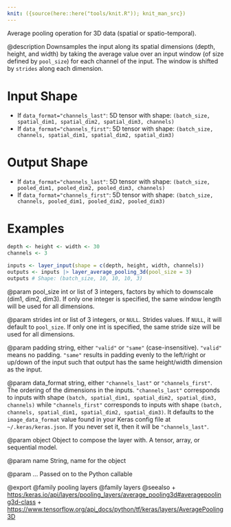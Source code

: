 ```yaml
---
knit: ({source(here::here("tools/knit.R")); knit_man_src})
---
```

Average pooling operation for 3D data (spatial or spatio-temporal).

@description
Downsamples the input along its spatial dimensions (depth, height, and
width) by taking the average value over an input window (of size defined by
`pool_size`) for each channel of the input. The window is shifted by
`strides` along each dimension.

# Input Shape
- If `data_format="channels_last"`:
    5D tensor with shape:
    `(batch_size, spatial_dim1, spatial_dim2, spatial_dim3, channels)`
- If `data_format="channels_first"`:
    5D tensor with shape:
    `(batch_size, channels, spatial_dim1, spatial_dim2, spatial_dim3)`

# Output Shape
- If `data_format="channels_last"`:
    5D tensor with shape:
    `(batch_size, pooled_dim1, pooled_dim2, pooled_dim3, channels)`
- If `data_format="channels_first"`:
    5D tensor with shape:
    `(batch_size, channels, pooled_dim1, pooled_dim2, pooled_dim3)`

# Examples
```r
depth <- height <- width <- 30
channels <- 3

inputs <- layer_input(shape = c(depth, height, width, channels))
outputs <- inputs |> layer_average_pooling_3d(pool_size = 3)
outputs # Shape: (batch_size, 10, 10, 10, 3)
```

@param pool_size
int or list of 3 integers, factors by which to downscale
(dim1, dim2, dim3). If only one integer is specified, the same
window length will be used for all dimensions.

@param strides
int or list of 3 integers, or `NULL`. Strides values. If `NULL`,
it will default to `pool_size`. If only one int is specified, the
same stride size will be used for all dimensions.

@param padding
string, either `"valid"` or `"same"` (case-insensitive).
`"valid"` means no padding. `"same"` results in padding evenly to
the left/right or up/down of the input such that output has the same
height/width dimension as the input.

@param data_format
string, either `"channels_last"` or `"channels_first"`.
The ordering of the dimensions in the inputs. `"channels_last"`
corresponds to inputs with shape
`(batch, spatial_dim1, spatial_dim2, spatial_dim3, channels)` while
`"channels_first"` corresponds to inputs with shape
`(batch, channels, spatial_dim1, spatial_dim2, spatial_dim3)`.
It defaults to the `image_data_format` value found in your Keras
config file at `~/.keras/keras.json`. If you never set it, then it
will be `"channels_last"`.

@param object
Object to compose the layer with. A tensor, array, or sequential model.

@param name
String, name for the object

@param ...
Passed on to the Python callable

@export
@family pooling layers
@family layers
@seealso
+ <https:/keras.io/api/layers/pooling_layers/average_pooling3d#averagepooling3d-class>
+ <https://www.tensorflow.org/api_docs/python/tf/keras/layers/AveragePooling3D>
